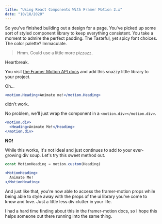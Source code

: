 ```yaml
---
title: "Using React Components With Framer Motion 2.x"
date: "10/18/2020"
---
```


So you've finished building out a design for a page. You've picked up some sort of styled component library to keep everything consistent. You take a moment to admire the perfect padding. The Tasteful, yet spicy font choices. The color palette? Immaculate.

> Hmm. Could use a little more pizzazz.

Heartbreak.

You visit [the Framer Motion API docs](https://www.framer.com/api/motion/) and add this snazzy little library to your project.

Oh...

```jsx
<motion.Heading>Animate me!</motion.Heading>
```

didn't work.

No problem, we'll just wrap the component in a `<motion.div></motion.div>`.

```jsx
<motion.div>
  <Heading>Animate Me!</Heading>
</motion.div>
```

**NO!**

While this works, It's not ideal and just continues to add to your ever-growing div soup. Let's try this sweet method out.

```jsx
const MotionHeading = motion.custom(Heading)

<MotionHeading>
  Animate Me!
</MotionHeading>
```

And just like that, you're now able to access the framer-motion props while being able to style away with the props of the ui library you've come to know and love. Just a little less div clutter in your life.

I had a hard time finding about this in the framer-motion docs, so I hope this helps someone out there running into the same thing.
